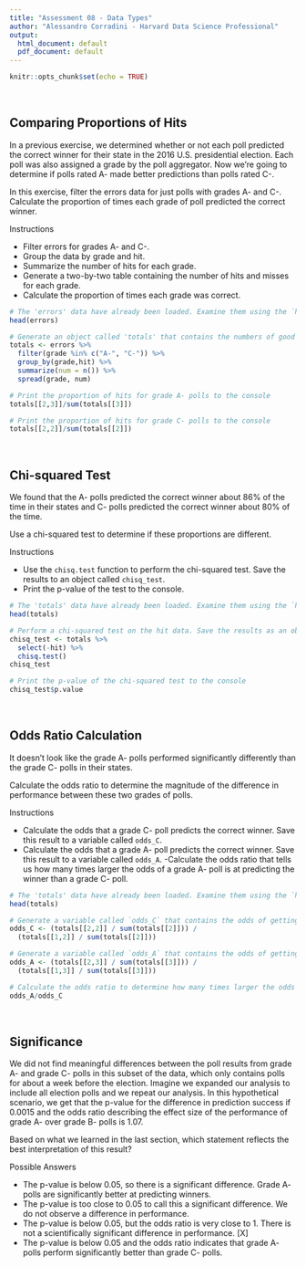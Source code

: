 ```yaml
---
title: "Assessment 08 - Data Types"
author: "Alessandro Corradini - Harvard Data Science Professional"
output:
  html_document: default
  pdf_document: default
---
```


```r
knitr::opts_chunk$set(echo = TRUE)
```

<br/>

## **Comparing Proportions of Hits**
In a previous exercise, we determined whether or not each poll predicted the correct winner for their state in the 2016 U.S. presidential election. Each poll was also assigned a grade by the poll aggregator. Now we're going to determine if polls rated A- made better predictions than polls rated C-.

In this exercise, filter the errors data for just polls with grades A- and C-. Calculate the proportion of times each grade of poll predicted the correct winner.

Instructions

- Filter errors for grades A- and C-.
- Group the data by grade and hit.
- Summarize the number of hits for each grade.
- Generate a two-by-two table containing the number of hits and misses for each grade.
- Calculate the proportion of times each grade was correct.

```r
# The 'errors' data have already been loaded. Examine them using the `head` function.
head(errors)

# Generate an object called 'totals' that contains the numbers of good and bad predictions for polls rated A- and C-
totals <- errors %>%
  filter(grade %in% c("A-", "C-")) %>%
  group_by(grade,hit) %>%
  summarize(num = n()) %>%
  spread(grade, num)

# Print the proportion of hits for grade A- polls to the console
totals[[2,3]]/sum(totals[[3]])

# Print the proportion of hits for grade C- polls to the console
totals[[2,2]]/sum(totals[[2]])
```

<br/>

## **Chi-squared Test**
We found that the A- polls predicted the correct winner about 86% of the time in their states and C- polls predicted the correct winner about 80% of the time.

Use a chi-squared test to determine if these proportions are different.

Instructions

- Use the ```chisq.test``` function to perform the chi-squared test. Save the results to an object called ```chisq_test```.
- Print the p-value of the test to the console.


```r
# The 'totals' data have already been loaded. Examine them using the `head` function.
head(totals)

# Perform a chi-squared test on the hit data. Save the results as an object called 'chisq_test'.
chisq_test <- totals %>% 
  select(-hit) %>%
  chisq.test()
chisq_test

# Print the p-value of the chi-squared test to the console
chisq_test$p.value
```

<br/>

## **Odds Ratio Calculation**
It doesn't look like the grade A- polls performed significantly differently than the grade C- polls in their states.

Calculate the odds ratio to determine the magnitude of the difference in performance between these two grades of polls.

Instructions

- Calculate the odds that a grade C- poll predicts the correct winner. Save this result to a variable called ```odds_C```.
- Calculate the odds that a grade A- poll predicts the correct winner. Save this result to a variable called ```odds_A```.
-Calculate the odds ratio that tells us how many times larger the odds of a grade A- poll is at predicting the winner than a grade C- poll.

```r
# The 'totals' data have already been loaded. Examine them using the `head` function.
head(totals)

# Generate a variable called `odds_C` that contains the odds of getting the prediction right for grade C- polls
odds_C <- (totals[[2,2]] / sum(totals[[2]])) / 
  (totals[[1,2]] / sum(totals[[2]]))

# Generate a variable called `odds_A` that contains the odds of getting the prediction right for grade A- polls
odds_A <- (totals[[2,3]] / sum(totals[[3]])) / 
  (totals[[1,3]] / sum(totals[[3]]))

# Calculate the odds ratio to determine how many times larger the odds ratio is for grade A- polls than grade C- polls
odds_A/odds_C
```

<br/>

## **Significance**
We did not find meaningful differences between the poll results from grade A- and grade C- polls in this subset of the data, which only contains polls for about a week before the election. Imagine we expanded our analysis to include all election polls and we repeat our analysis. In this hypothetical scenario, we get that the p-value for the difference in prediction success if 0.0015 and the odds ratio describing the effect size of the performance of grade A- over grade B- polls is 1.07.

Based on what we learned in the last section, which statement reflects the best interpretation of this result?

Possible Answers

- The p-value is below 0.05, so there is a significant difference. Grade A- polls are significantly better at predicting winners.
- The p-value is too close to 0.05 to call this a significant difference. We do not observe a difference in performance.
- The p-value is below 0.05, but the odds ratio is very close to 1. There is not a scientifically significant difference in performance. [X]
- The p-value is below 0.05 and the odds ratio indicates that grade A- polls perform significantly better than grade C- polls.